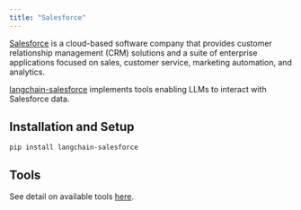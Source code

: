 ```yaml
---
title: "Salesforce"
---
```


[Salesforce](https://www.salesforce.com/) is a cloud-based software company that provides customer relationship management (CRM) solutions and a suite of enterprise applications focused on sales, customer service, marketing automation, and analytics.

[langchain-salesforce](https://pypi.org/project/langchain-salesforce/) implements tools enabling LLMs to interact with Salesforce data.

## Installation and Setup

```
pip install langchain-salesforce
```

## Tools

See detail on available tools [here](/src/oss/integrations/tools/salesforce).
